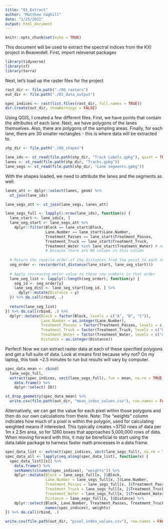 ```yaml
---
title: "01_Extract"
author: "Matthew Coghill"
date: "1/25/2022"
output: html_document
---
```


```r
knitr::opts_chunk$set(echo = TRUE)
```

This document will be used to extract the spectral indices from the KXI project in Beaverdell. First, import relevenat packages

```r

library(tidyverse)
library(sf)
library(terra)

```

Next, let's load up the raster files for the project

```r

rast_dir <- file.path("./00_rasters")
out_dir <- file.path("./01_data_output")

spec_indices <- rast(list.files(rast_dir, full.names = TRUE))
dir.create(out_dir, showWarnings = FALSE)

```

Using QGIS, I created a few different files. First, we have points that contain the attributes of each lane. Next, we have polygons of the lanes themselves. Also, there are polygons of the sampling areas. Finally, for each lane, there are 30 smaller rectangles - this is where data will be extracted to.

```r

shp_dir <- file.path("./00_shapes")

lane_ids <- st_read(file.path(shp_dir, "Track Labels.gpkg"), quiet = TRUE)
lanes <- st_read(file.path(shp_dir, "Tracks.gpkg"))
lane_segs <- st_read(file.path(shp_dir, "Lane segments.gpkg"))

```

With the shapes loaded, we need to attribute the lanes and the segments as well.

```r

lanes_att <- dplyr::select(lanes, geom) %>% 
  st_join(lane_ids)

lane_segs_att <- st_join(lane_segs, lanes_att)

lane_segs_full <- lapply(1:nrow(lane_ids), function(x) {
  lane_start <- lane_ids[x, ]
  lane_seg_start <- lane_segs_att %>% 
    dplyr::filter(Block == lane_start$Block,
                  Lane.Number == lane_start$Lane.Number,
                  Treatment_Passes == lane_start$Treatment_Passes,
                  Treatment_Truck == lane_start$Treatment_Truck,
                  Treatment_Water %in% lane_start$Treatment_Water) # note use of %in% here
                  # because there are NA values in this column
  
  # Return the reverse order of the distances from the point to each segment
  seg_order <- rev(order(st_distance(lane_start, lane_seg_start)))
  
  # Apply increasing meter value to those row numbers in that order
  lane_seg_list <- lapply(1:length(seg_order), function(y) {
    seg_id <- seg_order[y]
    lane_seg_dist <- lane_seg_start[seg_id, ] %>% 
      dplyr::mutate(Distance = y)
  }) %>% do.call(rbind, .)
  
  return(lane_seg_list)
}) %>% do.call(rbind, .) %>% 
  dplyr::mutate(Block = factor(Block, levels = c("A", "B", "C")),
                Lane.Number = as.integer(Lane.Number),
                Treatment_Passes = factor(Treatment_Passes, levels = c(1, 10, 30)),
                Treatment_Truck = factor(Treatment_Truck, levels = c("Control", "Standard", "KXI")),
                Treatment_Water = factor(Treatment_Water, levels = c("A", "W")),
                Distance = as.integer(Distance))

```

Perfect! Now we can extract raster data at each of these specified polygons and get a full suite of data. Look at means first because why not? On my laptop, this took ~2.5 minutes to run but results will vary by computer.

```r

spec_data_mean <- cbind(
  lane_segs_full,
  extract(spec_indices, vect(lane_segs_full), fun = mean, na.rm = TRUE, weights = TRUE) %>% 
    data.frame() %>% 
    dplyr::select(-ID))

st_drop_geometry(spec_data_mean) %>% 
  write.csv(file.path(out_dir, "mean_index_values.csv"), row.names = FALSE)

```

Alternatively, we can get the value for each pixel within those polygons and then do our own calculations from there. Note: The "weights" column indicates how much of a pixel is within the polygon, used for calculating weighted means if interested. This typically creates ~3750 rows of data per 1m x 2.5m area, so for 1260 boxes that approaches 5,000,000 rows of data. When moving forward with this, it may be beneficial to start using the data.table package to harness faster math processes in a data frame.

```r

spec_data_list <- extract(spec_indices, vect(lane_segs_full), na.rm = TRUE, weights = TRUE, list = TRUE)
spec_data_all <- lapply(seq_along(spec_data_list), function(x) {
  spec_data_list[[x]] %>% 
    data.frame() %>% 
    setNames(c(names(spec_indices), "weights")) %>% 
    dplyr::mutate(Block = lane_segs_full[x, ]$Block,
                  Lane.Number = lane_segs_full[x, ]$Lane.Number,
                  Treatment_Passes = lane_segs_full[x, ]$Treatment_Passes,
                  Treatment_Truck = lane_segs_full[x, ]$Treatment_Truck,
                  Treatment_Water = lane_segs_full[x, ]$Treatment_Water,
                  Distance = lane_segs_full[x, ]$Distance) %>% 
    dplyr::select(Block, Lane.Number, Treatment_Passes, Treatment_Truck, Treatment_Water, Distance, 
                  names(spec_indices), weights)
}) %>% do.call(rbind, .)

write.csv(file.path(out_dir, "pixel_index_values.csv"), row.names = FALSE)

```

